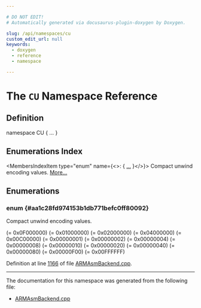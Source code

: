 ```yaml
---

# DO NOT EDIT!
# Automatically generated via docusaurus-plugin-doxygen by Doxygen.

slug: /api/namespaces/cu
custom_edit_url: null
keywords:
  - doxygen
  - reference
  - namespace

---
```





# The `CU` Namespace Reference

<DoxygenPage pluginConfig={pluginConfig}>



## Definition

<CodeBlock>namespace CU &#123; ... &#125;</CodeBlock>

## Enumerations Index

<MembersIndex>

<MembersIndexItem
  type="enum"
  name={<>:  &#123; <a href="#aa1c28fd974153b1db771befc0ff80092">...</a> &#125;</>}>
Compact unwind encoding values. <a href="#aa1c28fd974153b1db771befc0ff80092">More...</a>
</MembersIndexItem>

</MembersIndex>


<SectionDefinition>

## Enumerations

### enum  {#aa1c28fd974153b1db771befc0ff80092}

<MemberDefinition
  prototype="enum CU::CompactUnwindEncodings ">
Compact unwind encoding values.

<EnumerationList title="Enumeration values">

<Link id="aa1c28fd974153b1db771befc0ff80092abeec58fa661efb6206b55d5e7b45dd4c" />
<EnumerationListItem name="UNWIND_ARM_MODE_MASK">
 (= 0x0F000000)
</EnumerationListItem>

<Link id="aa1c28fd974153b1db771befc0ff80092a849502cca8db931610472d93900ff660" />
<EnumerationListItem name="UNWIND_ARM_MODE_FRAME">
 (= 0x01000000)
</EnumerationListItem>

<Link id="aa1c28fd974153b1db771befc0ff80092acd4b65d0bf4a0aeebd2083809532f573" />
<EnumerationListItem name="UNWIND_ARM_MODE_FRAME_D">
 (= 0x02000000)
</EnumerationListItem>

<Link id="aa1c28fd974153b1db771befc0ff80092a55fbd510ae9a93faa302922c20fbdff6" />
<EnumerationListItem name="UNWIND_ARM_MODE_DWARF">
 (= 0x04000000)
</EnumerationListItem>

<Link id="aa1c28fd974153b1db771befc0ff80092a7c304c8e9eada676f5590fd629c32563" />
<EnumerationListItem name="UNWIND_ARM_FRAME_STACK_ADJUST_MASK">
 (= 0x00C00000)
</EnumerationListItem>

<Link id="aa1c28fd974153b1db771befc0ff80092a69a6fb8e04526bcc33df0e2406d095a6" />
<EnumerationListItem name="UNWIND_ARM_FRAME_FIRST_PUSH_R4">
 (= 0x00000001)
</EnumerationListItem>

<Link id="aa1c28fd974153b1db771befc0ff80092ace5c74e75c5a3c569ab52b33731eee9b" />
<EnumerationListItem name="UNWIND_ARM_FRAME_FIRST_PUSH_R5">
 (= 0x00000002)
</EnumerationListItem>

<Link id="aa1c28fd974153b1db771befc0ff80092a4ea8e23c29d637a9929367f607fc4ab4" />
<EnumerationListItem name="UNWIND_ARM_FRAME_FIRST_PUSH_R6">
 (= 0x00000004)
</EnumerationListItem>

<Link id="aa1c28fd974153b1db771befc0ff80092a77df01764f5d91561b69d45ad653ec0f" />
<EnumerationListItem name="UNWIND_ARM_FRAME_SECOND_PUSH_R8">
 (= 0x00000008)
</EnumerationListItem>

<Link id="aa1c28fd974153b1db771befc0ff80092a7432b5a7bd445bf460702fb4ddbc3aa9" />
<EnumerationListItem name="UNWIND_ARM_FRAME_SECOND_PUSH_R9">
 (= 0x00000010)
</EnumerationListItem>

<Link id="aa1c28fd974153b1db771befc0ff80092a01dbba723e50b0f02038e99f52bde068" />
<EnumerationListItem name="UNWIND_ARM_FRAME_SECOND_PUSH_R10">
 (= 0x00000020)
</EnumerationListItem>

<Link id="aa1c28fd974153b1db771befc0ff80092a4f00ba2716ad01bd0867b62f13c06140" />
<EnumerationListItem name="UNWIND_ARM_FRAME_SECOND_PUSH_R11">
 (= 0x00000040)
</EnumerationListItem>

<Link id="aa1c28fd974153b1db771befc0ff80092a9be55167f28808386e5bfebb09886aab" />
<EnumerationListItem name="UNWIND_ARM_FRAME_SECOND_PUSH_R12">
 (= 0x00000080)
</EnumerationListItem>

<Link id="aa1c28fd974153b1db771befc0ff80092ab6eeb4476f6690260a915c835f7af270" />
<EnumerationListItem name="UNWIND_ARM_FRAME_D_REG_COUNT_MASK">
 (= 0x00000F00)
</EnumerationListItem>

<Link id="aa1c28fd974153b1db771befc0ff80092a5e65951c28b7ad45f95f0a3ffb2ef411" />
<EnumerationListItem name="UNWIND_ARM_DWARF_SECTION_OFFSET">
 (= 0x00FFFFFF)
</EnumerationListItem>

</EnumerationList>

Definition at line <a href="/docs/api/files/lib/lib/target/lib/target/arm/lib/target/arm/mctargetdesc/armasmbackend-cpp/#l01166">1166</a> of file <a href="/docs/api/files/lib/lib/target/lib/target/arm/lib/target/arm/mctargetdesc/armasmbackend-cpp">ARMAsmBackend.cpp</a>.
</MemberDefinition>

</SectionDefinition>

<hr/>

The documentation for this namespace was generated from the following file:

<ul>
<li><a href="/docs/api/files/lib/lib/target/lib/target/arm/lib/target/arm/mctargetdesc/armasmbackend-cpp">ARMAsmBackend.cpp</a></li>
</ul>

</DoxygenPage>
